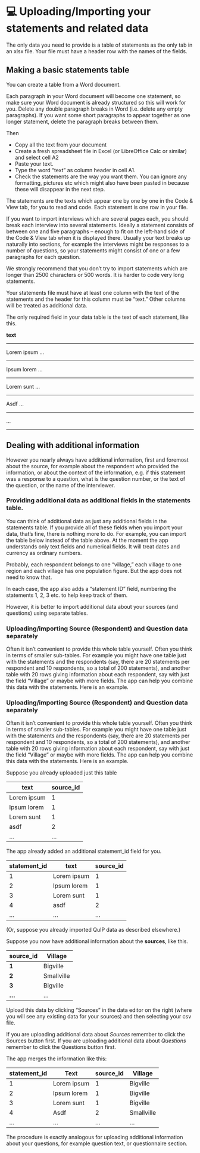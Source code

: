 # 💻 Uploading/Importing your statements and related data{#import}

The only data you need to provide is a table of statements as the only tab in an xlsx file. Your file must have a header row with the names of the fields.

## Making a basic statements table

You can create a table from a Word document. 

Each paragraph in your Word document will become one statement, so make sure your Word document is already structured so this will work for you. Delete any double paragraph breaks in Word (i.e. delete any empty paragraphs). If you want some short paragraphs to appear together as one longer statement, delete the paragraph breaks between them.

Then

- Copy all the text from your document
- Create a fresh spreadsheet file in Excel (or LibreOffice Calc or similar) and select cell A2
- Paste your text.
- Type the word “text” as column header in cell A1.
- Check the statements are the way you want them. You can ignore any formatting, pictures etc which might also have been pasted in because these will disappear in the next step.

The statements are the texts which appear one by one by one in the Code & View tab, for you to read and code. Each statement is one row in your file.

If you want to import interviews which are several pages each, you should break each interview into several statements. Ideally a statement consists of between one and five paragraphs – enough to fit on the left-hand side of the Code & View tab when it is displayed there. Usually your text breaks up naturally into sections, for example the interviews might be responses to a number of questions, so your statements might consist of one or a few paragraphs for each question.

We strongly recommend that you don’t try to import statements which are longer than 2500 characters or 500 words. It is harder to code very long statements.

Your statements file must have at least one column with the text of the statements and the header for this column must be “text.” Other columns will be treated as additional data.

The only required field in your data table is the text of each statement, like this.

**text**

---

Lorem ipsum …

---

Ipsum lorem …

---

Lorem sunt …

---

Asdf …

---

…

---

## Dealing with additional information



However you nearly always have additional information, first and foremost about the source, for example about the respondent who provided the information, or about the context of the information, e.g. if this statement was a response to a question, what is the question number, or the text of the question, or the name of the interviewer. 

### Providing additional data as additional fields in the statements table. 

You can think of additional data as just any additional fields in the statements table. If you provide all of these fields when you import your data, that’s fine, there is nothing more to do. For example, you can import the table below instead of the table above. At the moment the app understands only text fields and numerical fields. It will treat dates and currency as ordinary numbers.

Probably, each respondent belongs to one “village,” each village to one region and each village has one population figure. But the app does not need to know that.

In each case, the app also adds a “statement ID” field, numbering the statements 1, 2, 3 etc. to help keep track of them.

However, it is better to import additional data about your sources (and questions) using separate tables.

### Uploading/importing Source (Respondent) and Question data separately

Often it isn’t convenient to provide this whole table yourself. Often you think in terms of smaller sub-tables. For example you might have one table just with the statements and the respondents (say, there are 20 statements per respondent and 10 respondents, so a total of 200 statements), and another table with 20 rows giving information about each respondent, say with just the field “Village” or maybe with more fields. The app can help you combine this data with the statements. Here is an example.

### Uploading/importing Source (Respondent) and Question data separately

Often it isn’t convenient to provide this whole table yourself. Often you think in terms of smaller sub-tables. For example you might have one table just with the statements and the respondents (say, there are 20 statements per respondent and 10 respondents, so a total of 200 statements), and another table with 20 rows giving information about each respondent, say with just the field “Village” or maybe with more fields. The app can help you combine this data with the statements. Here is an example.

 

Suppose you already uploaded just this table

| **text**    | **source_id** |
| ----------- | ------------- |
| Lorem ipsum | 1             |
| Ipsum lorem | 1             |
| Lorem sunt  | 1             |
| asdf        | 2             |
| …           | …             |

 

The app already added an additional statement_id field for you.

| **statement_id** | **text**    | **source_id** |
| ---------------- | ----------- | ------------- |
| 1                | Lorem ipsum | 1             |
| 2                | Ipsum lorem | 1             |
| 3                | Lorem sunt  | 1             |
| 4                | asdf        | 2             |
| …                | …           | …             |

(Or, suppose you already imported QuIP data as described elsewhere.)

Suppose you now have additional information about the **sources**, like this.

| **source_id** | **Village** |
| ------------- | ----------- |
| **1**         | Bigville    |
| **2**         | Smallville  |
| **3**         | Bigville    |
| **…**         | …           |

Upload this data by clicking “Sources” in the data editor on the right (where you will see any existing data for your sources) and then selecting your csv file.

If you are uploading additional data about *Sources* remember to click the Sources button first. If you are uploading additional data about *Questions* remember to click the Questions button first.

The app merges the information like this:

| **statement_id** | **Text**    | **source_id** | **Village** |
| ---------------- | ----------- | ------------- | ----------- |
| 1                | Lorem ipsum | 1             | Bigville    |
| 2                | Ipsum lorem | 1             | Bigville    |
| 3                | Lorem sunt  | 1             | Bigville    |
| 4                | Asdf        | 2             | Smallville  |
| …                | …           | …             | …           |

 

The procedure is exactly analogous for uploading additional information about your questions, for example question text, or questionnaire section.


